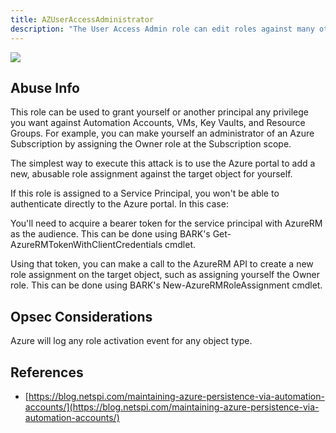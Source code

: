 ---
title: AZUserAccessAdministrator
description: "The User Access Admin role can edit roles against many other objects."
---

<Frame>
  <img src="/assets/image-2-1.png"/>
</Frame>


## Abuse Info

This role can be used to grant yourself or another principal any privilege you want against Automation Accounts, VMs, Key Vaults, and Resource Groups. For example, you can make yourself an administrator of an Azure Subscription by assigning the Owner role at the Subscription scope.

The simplest way to execute this attack is to use the Azure portal to add a new, abusable role assignment against the target object for yourself.

If this role is assigned to a Service Principal, you won't be able to authenticate directly to the Azure portal. In this case:

You'll need to acquire a bearer token for the service principal with AzureRM as the audience. This can be done using BARK's Get-AzureRMTokenWithClientCredentials cmdlet.

Using that token, you can make a call to the AzureRM API to create a new role assignment on the target object, such as assigning yourself the Owner role. This can be done using BARK's New-AzureRMRoleAssignment cmdlet.

## Opsec Considerations

Azure will log any role activation event for any object type.

## References
* [https://blog.netspi.com/maintaining-azure-persistence-via-automation-accounts/](https://blog.netspi.com/maintaining-azure-persistence-via-automation-accounts/)
